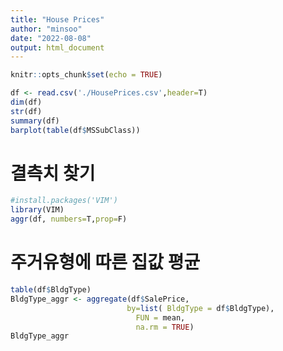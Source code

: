 ```yaml
---
title: "House Prices"
author: "minsoo"
date: "2022-08-08"
output: html_document
---
```


```r
knitr::opts_chunk$set(echo = TRUE)
```

```r
df <- read.csv('./HousePrices.csv',header=T)
dim(df)
str(df)
summary(df)
barplot(table(df$MSSubClass))

```
# 결측치 찾기
```r
#install.packages('VIM')
library(VIM)
aggr(df, numbers=T,prop=F)
```

# 주거유형에 따른 집값 평균
```r
table(df$BldgType)
BldgType_aggr <- aggregate(df$SalePrice,
                          by=list( BldgType = df$BldgType),
                            FUN = mean,
                            na.rm = TRUE)
BldgType_aggr
```

           